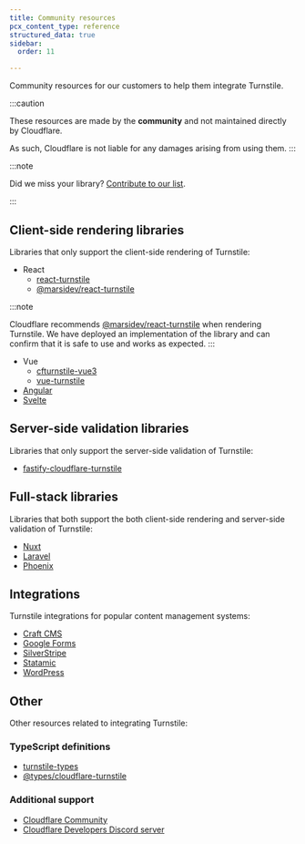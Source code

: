 ```yaml
---
title: Community resources
pcx_content_type: reference
structured_data: true
sidebar:
  order: 11

---
```


Community resources for our customers to help them integrate Turnstile.

:::caution

These resources are made by the **community** and not maintained directly by Cloudflare.

As such, Cloudflare is not liable for any damages arising from using them. 
:::

:::note

Did we miss your library? [Contribute to our list][1].

[1]: https://github.com/cloudflare/cloudflare-docs/blob/production/CONTRIBUTING.md#pull-requests


:::

## Client-side rendering libraries

Libraries that only support the client-side rendering of Turnstile:

* React
  * [react-turnstile](https://www.npmjs.com/package/react-turnstile)
  * [@marsidev/react-turnstile](https://www.npmjs.com/package/@marsidev/react-turnstile)

:::note

Cloudflare recommends [@marsidev/react-turnstile](https://www.npmjs.com/package/@marsidev/react-turnstile) when rendering Turnstile. We have deployed an implementation of the library and can confirm that it is safe to use and works as expected. 
:::

* Vue
  * [cfturnstile-vue3](https://www.npmjs.com/package/cfturnstile-vue3)
  * [vue-turnstile](https://www.npmjs.com/package/vue-turnstile)
* [Angular](https://www.npmjs.com/package/ngx-turnstile)
* [Svelte](https://www.npmjs.com/package/svelte-turnstile)

## Server-side validation libraries

Libraries that only support the server-side validation of Turnstile:

* [fastify-cloudflare-turnstile](https://www.npmjs.com/package/fastify-cloudflare-turnstile)

## Full-stack libraries

Libraries that both support the both client-side rendering and server-side validation of Turnstile:

* [Nuxt](https://www.npmjs.com/package/@nuxtjs/turnstile)
* [Laravel](https://github.com/romanzipp/Laravel-Turnstile)
* [Phoenix](https://github.com/jsonmaur/phoenix-turnstile)

## Integrations

Turnstile integrations for popular content management systems:

* [Craft CMS](https://plugins.craftcms.com/turnstile)
* [Google Forms](https://github.com/ModMalwareInvestigation/turnstile-for-forms)
* [SilverStripe](https://github.com/webbuilders-group/silverstripe-turnstile)
* [Statamic](https://statamic.com/addons/aryeh-raber/captcha)
* [WordPress](https://wordpress.org/plugins/simple-cloudflare-turnstile)

## Other

Other resources related to integrating Turnstile:

### TypeScript definitions

* [turnstile-types](https://www.npmjs.com/package/turnstile-types)
* [@types/cloudflare-turnstile](https://www.npmjs.com/package/@types/cloudflare-turnstile)

### Additional support

* [Cloudflare Community](https://community.cloudflare.com/c/website-application-performance/turnstile/83)
* [Cloudflare Developers Discord server](https://discord.com/channels/595317990191398933/1025131875397812224)
